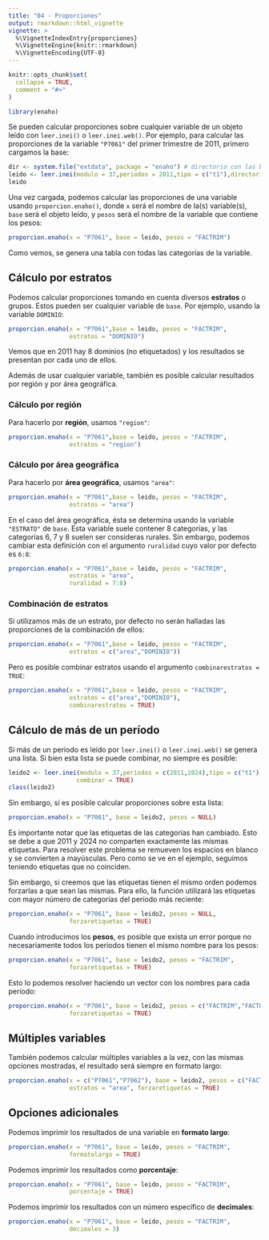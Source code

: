 ```yaml
---
title: "04 - Proporciones"
output: rmarkdown::html_vignette
vignette: >
  %\VignetteIndexEntry{proporciones}
  %\VignetteEngine{knitr::rmarkdown}
  %\VignetteEncoding{UTF-8}
---
```


```r
knitr::opts_chunk$set(
  collapse = TRUE,
  comment = "#>"
)
```

```r
library(enaho)
```

Se pueden calcular proporciones sobre cualquier variable de un objeto leído con `leer.inei()`
o `leer.inei.web()`. Por ejemplo, para calcular las proporciones de la variable `"P7061"`
del primer trimestre de 2011, primero cargamos la base:

```r
dir <- system.file("extdata", package = "enaho") # directorio con las bases
leido <- leer.inei(modulo = 37,periodos = 2011,tipo = c("t1"),directorio = dir)
leido
```

Una vez cargada, podemos calcular las proporciones de una variable usando `proporcion.enaho()`,
donde `x` será el nombre de la(s) variable(s), `base` será el objeto leído, y `pesos` será el nombre de la variable que contiene los pesos:
```r
proporcion.enaho(x = "P7061", base = leido, pesos = "FACTRIM")
```

Como vemos, se genera una tabla con todas las categorías de la variable.



## Cálculo por estratos

Podemos calcular proporciones tomando en cuenta diversos **estratos** o grupos. Estos pueden ser cualquier variable de `base`. Por ejemplo, usando la variable `DOMINIO`:


```r
proporcion.enaho(x = "P7061",base = leido, pesos = "FACTRIM",
                 estratos = "DOMINIO")
```

Vemos que en 2011 hay 8 dominios (no etiquetados) y los resultados se presentan por cada uno de ellos.

Además de usar cualquier variable, también es posible calcular resultados por región y por área geográfica. 

### Cálculo por región 

Para hacerlo por **región**, usamos `"region"`:

```r
proporcion.enaho(x = "P7061",base = leido, pesos = "FACTRIM",
                 estratos = "region")
```


### Cálculo por área geográfica 

Para hacerlo por **área geográfica**, usamos `"area"`:

```r
proporcion.enaho(x = "P7061",base = leido, pesos = "FACTRIM",
                 estratos = "area")
```

En el caso del área geográfica, ésta se determina usando la variable `"ESTRATO"` de `base`. 
Esta variable suele contener 8 categorías, y las categorías 6, 7 y 8 suelen ser consideras rurales. Sin embargo, podemos cambiar esta definición con el argumento `ruralidad` cuyo valor por defecto es `6:8`:

```r
proporcion.enaho(x = "P7061",base = leido, pesos = "FACTRIM",
                 estratos = "area",
                 ruralidad = 7:8)
```


### Combinación de estratos

Si utilizamos más de un estrato, por defecto no serán halladas las proporciones de la combinación de ellos:

```r
proporcion.enaho(x = "P7061",base = leido, pesos = "FACTRIM",
                 estratos = c("area","DOMINIO"))
```

Pero es posible combinar estratos usando el argumento `combinarestratos = TRUE`:


```r
proporcion.enaho(x = "P7061",base = leido, pesos = "FACTRIM",
                 estratos = c("area","DOMINIO"),
                 combinarestratos = TRUE)
```

## Cálculo de más de un período

Si más de un período es leído por `leer.inei()` o `leer.inei.web()` se genera una lista. Si bien esta lista se puede combinar, no siempre es posible:

```r
leido2 <- leer.inei(modulo = 37,periodos = c(2011,2024),tipo = c("t1"),directorio = dir,
                   combinar = TRUE)
class(leido2)
```

Sin embargo, sí es posible calcular proporciones sobre esta lista:

```r
proporcion.enaho(x = "P7061", base = leido2, pesos = NULL)
```

Es importante notar que las etiquetas de las categorías han cambiado. Esto se debe a que 2011 y 2024 no comparten exactamente las mismas etiquetas. Para resolver este problema se remueven los espacios en blanco y se convierten a mayúsculas. Pero como se ve en el ejemplo, seguimos teniendo etiquetas que no coinciden.

Sin embargo, si creemos que las etiquetas tienen el mismo orden podemos forzarlas a que sean las mismas. Para ello, la función utilizará las etiquetas con mayor número de categorías del período más reciente:

```r
proporcion.enaho(x = "P7061", base = leido2, pesos = NULL,
                 forzaretiquetas = TRUE)
```

Cuando introducimos los **pesos**, es posible que exista un error porque no necesariamente todos los períodos tienen el mismo nombre para los pesos:

```r
proporcion.enaho(x = "P7061", base = leido2, pesos = "FACTRIM",
                 forzaretiquetas = TRUE)
```

Esto lo podemos resolver haciendo un vector con los nombres para cada período:

```r
proporcion.enaho(x = "P7061", base = leido2, pesos = c("FACTRIM","FACTOR"),
                 forzaretiquetas = TRUE)
```

## Múltiples variables

También podemos calcular múltiples variables a la vez, con las mismas opciones mostradas, el resultado será siempre en formato largo:

```r
proporcion.enaho(x = c("P7061","P7062"), base = leido2, pesos = c("FACTRIM","FACTOR"),
                 estratos = "area", forzaretiquetas = TRUE)
```


## Opciones adicionales

Podemos imprimir los resultados de una variable en **formato largo**:
```r
proporcion.enaho(x = "P7061", base = leido, pesos = "FACTRIM",
                 formatolargo = TRUE)
```


Podemos imprimir los resultados como **porcentaje**:
```r
proporcion.enaho(x = "P7061", base = leido, pesos = "FACTRIM",
                 porcentaje = TRUE)
```

Podemos imprimir los resultados con un número específico de  **decimales**:
```r
proporcion.enaho(x = "P7061", base = leido, pesos = "FACTRIM",
                 decimales = 3)
```


